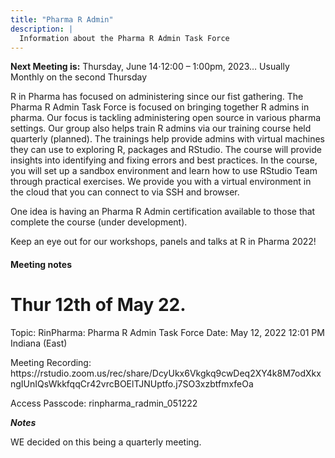 ```yaml
---
title: "Pharma R Admin"
description: |
  Information about the Pharma R Admin Task Force
---
```

**Next Meeting is:** Thursday, June 14⋅12:00 – 1:00pm, 2023... Usually Monthly on the second Thursday

R in Pharma has focused on administering since our fist gathering. The Pharma R Admin Task Force is focused on bringing together R admins in pharma. Our focus is tackling administering open source in various pharma settings. Our group also helps train R admins via our training course held quarterly (planned). The trainings help provide admins with virtual machines they can use to exploring R, packages and RStudio. The course will provide insights into identifying and fixing errors and best practices. In the course, you will set up a sandbox environment and learn how to use RStudio Team through practical exercises. We provide you with a virtual environment in the cloud that you can connect to via SSH and browser.

One idea is having an Pharma R Admin certification available to those that complete the course (under development).

Keep an eye out for our workshops, panels and talks at R in Pharma 2022!

#### Meeting notes

# Thur 12th of May 22.

Topic: RinPharma: Pharma R Admin Task Force
Date: May 12, 2022 12:01 PM Indiana (East)

Meeting Recording:
https://rstudio.zoom.us/rec/share/DcyUkx6Vkgkq9cwDeq2XY4k8M7odXkxngIUnIQsWkkfqqCr42vrcBOElTJNUptfo.j7SO3xzbtfmxfeOa

Access Passcode: rinpharma_radmin_051222

_**Notes**_

WE decided on this being a quarterly meeting.
